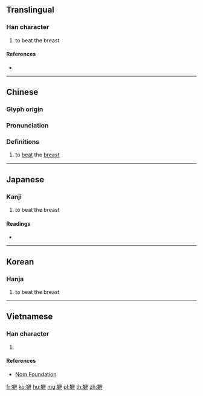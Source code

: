 ==Translingual==

===Han character===
{{Han char|rn=64|rad=手|as=13|sn=16|four=50041|canj=QSRJ|ids=⿰扌辟}}

# to beat the breast

====References====
* {{Han ref|kx=0459.070|dkj=12834|dj=0808.060|hdz=31973.030|uh=64D7|ud=25815|bh=E9A4|bd=59812}}

----

==Chinese==
{{zh-forms}}

===Glyph origin===
{{Han etym}}

===Pronunciation===
{{zh-pron
|m=pǐ
|c=pik1
|mc=y
|oc=y
|ma=
|cat=v
}}

===Definitions===
{{zh-hanzi}}

# to [[beat]] the [[breast]]

----

==Japanese==

===Kanji===
{{ja-kanji|grade=|rs=手13}}

# to beat the breast

====Readings====
* {{ja-readings|on=[[へき]] (heki), [[びゃく]] (byaku), [[ひゃく]] (hyaku), [[はく]] (haku)|kun=[[むねをうつ]] (muneoutsu)}}

----

==Korean==

===Hanja===
{{ko-hanja|hangeul=벽|eumhun=|rv=byeok|mr=pyŏk|y=pyekaa}}

# to beat the breast

----

==Vietnamese==

===Han character===
{{vi-hantu|rs=手13|[[bịch]], [[tịch]], [[vích]], [[phích]], [[phịch]]}}

# {{defn|lang=vi|sort=手13}}

====References====
* [http://nomfoundation.org/common/nom_details.php?codepoint=64d7 Nom Foundation]

[[fr:擗]]
[[ko:擗]]
[[hu:擗]]
[[mg:擗]]
[[pl:擗]]
[[th:擗]]
[[zh:擗]]